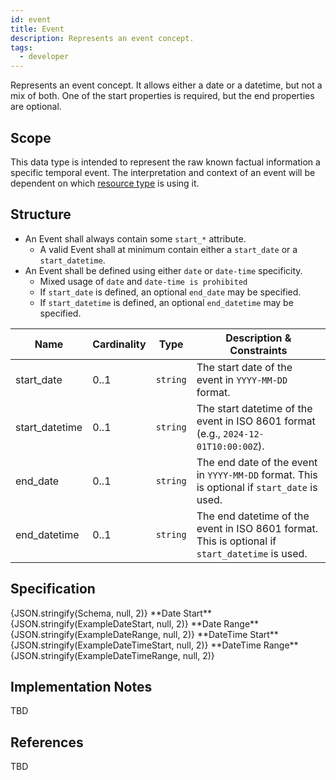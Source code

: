 ```yaml
---
id: event
title: Event
description: Represents an event concept.
tags:
  - developer
---
```




Represents an event concept. It allows either a date or a datetime, but not a mix of both. One of the start properties is required, but the end properties are optional.

## Scope

This data type is intended to represent the raw known factual information a specific temporal event. The interpretation
and context of an event will be dependent on which [resource type](../../category/resource-types) is using it.

## Structure

- An Event shall always contain some `start_*` attribute.
  - A valid Event shall at minimum contain either a `start_date` or a `start_datetime`.
- An Event shall be defined using either `date` or `date-time` specificity.
  - Mixed usage of `date` and `date-time is prohibited`
  - If `start_date` is defined, an optional `end_date` may be specified.
  - If `start_datetime` is defined, an optional `end_datetime` may be specified.

| Name | Cardinality | Type | Description & Constraints |
| --- | --- | --- | --- |
| start_date | 0..1 | `string` | The start date of the event in `YYYY-MM-DD` format. |
| start_datetime | 0..1 | `string` | The start datetime of the event in ISO 8601 format (e.g., `2024-12-01T10:00:00Z`). |
| end_date | 0..1 | `string` | The end date of the event in `YYYY-MM-DD` format. This is optional if `start_date` is used. |
| end_datetime | 0..1 | `string` | The end datetime of the event in ISO 8601 format. This is optional if `start_datetime` is used. |

## Specification

<Tabs queryString="tab">
  <TabItem value="schema" label="Schema" default>
    <JSONSchemaViewer schema={Schema} viewerOptions={{ showExamples: true }} />
  </TabItem>
  <TabItem value="source" label="Source">
    <CodeBlock language="json" showLineNumbers>
      {JSON.stringify(Schema, null, 2)}
    </CodeBlock>
  </TabItem>
  <TabItem value="example" label="Examples">
    **Date Start**
    <CodeBlock language="json" showLineNumbers>
      {JSON.stringify(ExampleDateStart, null, 2)}
    </CodeBlock>
    **Date Range**
    <CodeBlock language="json" showLineNumbers>
      {JSON.stringify(ExampleDateRange, null, 2)}
    </CodeBlock>
    **DateTime Start**
    <CodeBlock language="json" showLineNumbers>
      {JSON.stringify(ExampleDateTimeStart, null, 2)}
    </CodeBlock>
    **DateTime Range**
    <CodeBlock language="json" showLineNumbers>
      {JSON.stringify(ExampleDateTimeRange, null, 2)}
    </CodeBlock>
  </TabItem>
</Tabs>

## Implementation Notes

TBD

## References

TBD
